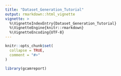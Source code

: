 ```yaml
---
title: "Dataset_Generation_Tutorial"
output: rmarkdown::html_vignette
vignette: >
  %\VignetteIndexEntry{Dataset_Generation_Tutorial}
  %\VignetteEngine{knitr::rmarkdown}
  %\VignetteEncoding{UTF-8}
---
```


```r
knitr::opts_chunk$set(
  collapse = TRUE,
  comment = "#>"
)
```

```r
library(gcamreport)
```
